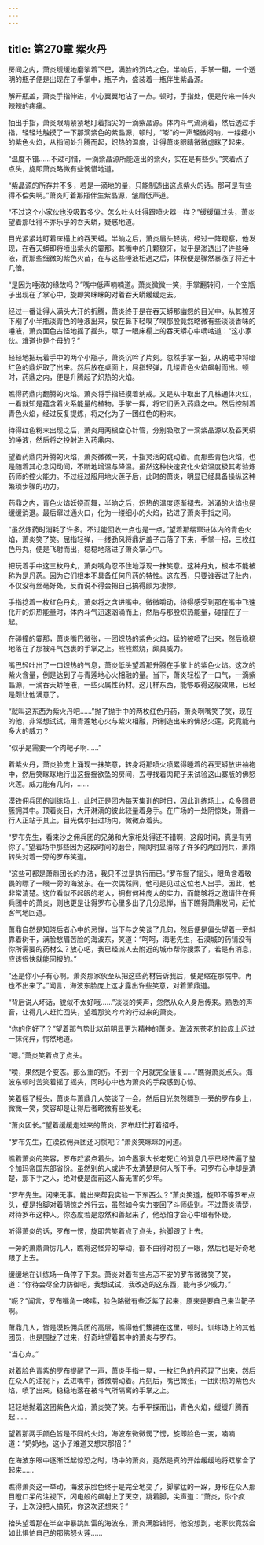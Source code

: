 ```yaml
---
---
---
```

title: 第270章 紫火丹
---



房间之内，萧炎缓缓地磨挲着下巴，满脸的沉吟之色。半响后，手掌一翻，一个透明的瓶子便是出现在了手掌中，瓶子内，盛装着一瓶伴生紫晶源。

解开瓶盖，萧炎手指伸进，小心翼翼地沾了一点。顿时，手指处，便是传来一阵火辣辣的疼痛。

抽出手指，萧炎眼睛紧紧地盯着指尖的一滴紫晶源。体内斗气流淌着，然后透过手指，轻轻地触摸了一下那滴紫色的紫晶源，顿时，“嘭”的一声轻微闷响，一缕细小的紫色火焰，从指间处升腾而起，炽热的温度，让得萧炎眼睛微微虚眯了起来。

“温度不错……不过可惜，一滴紫晶源所能造出的紫火，实在是有些少。”笑着点了点头，旋即萧炎略微有些惋惜地道。

“紫晶源的所存并不多，若是一滴地的量，只能制造出这点紫火的话。那可是有些得不偿失啊。”萧炎盯着那瓶伴生紫晶源，皱眉低声道。

“不过这个小家伙也没吸取多少。怎么吐火吐得跟喷火器一样？”缓缓偏过头，萧炎望着那吐得不亦乐乎的吞天蟒，疑惑地道。

目光紧紧地盯着床榻上的吞天蟒。半晌之后，萧炎眉头轻挑，经过一阵观察，他发现，在吞天蟒即将喷出紫火的霎那。其嘴中的几颗獠牙，似乎是渗透出了许些唾液，而那些细微的紫色火苗，在与这些唾液相遇之后，体积便是骤然暴涨了将近十几倍。

“是因为唾液的缘故吗？”嘴中低声喃喃道。萧炎微微一笑，手掌翻转间，一个空瓶子出现在了掌心中，旋即笑眯眯的对着吞天蟒缓缓走去。

经过一番让得人满头大汗的折腾，萧炎终于是在吞天蟒那幽怨的目光中。从其獠牙下剐了小半瓶淡青色的唾液出来，放在鼻下轻嗅了嗅那股竟然略微有些淡淡香味的唾液，萧炎面色古怪地摇了摇头，瞟了一眼床榻上的吞天蟒心中嘀咕道：“这小家伙。难道也是个母的？”

轻轻地把玩着手中的两个小瓶子，萧炎沉吟了片刻。忽然手掌一招，从纳戒中将暗红色的鼎炉取了出来。然后放在桌面上，屈指轻弹，几缕青色火焰飙射而出。顿时，药鼎之内，便是升腾起了炽热的火焰。

瞧得药鼎内翻腾的火焰。萧炎将手指轻摸着纳戒。又是从中取出了几株通体火红，一看就知是蕴含着火系能量的植物。手掌一挥，将它们丢入药鼎之中。然后控制着青色火焰，经过反复提炼，将之化为了一团红色的粉末。

待得红色粉末出现之后，萧炎用两根空心针管，分别吸取了一滴紫晶源以及吞天蟒的唾液，然后将之投射进入药鼎内。

望着药鼎内升腾的火焰，萧炎微微一笑，十指灵活的跳动着。而那些青色火焰，也是随着其心念闪动间，不断地增温与降温。虽然这种快速变化火焰温度极其考验炼药师的控火能力。不过经过服用地火莲子后，此时的萧炎，明显已经具备操纵这种繁琐步骤的功力。

药鼎之内，青色火焰妖娆而舞，半晌之后，炽热的温度逐渐褪去。汹涌的火焰也是缓缓消退。最后窜过通火口，化为一缕细小的火焰，钻进了萧炎手指之间。

“虽然炼药时消耗了许多。不过能回收一点也是一点。”望着那缕窜进体内的青色火焰，萧炎笑了笑。屈指轻弹，一缕劲风将鼎炉盖子击落了下来，手掌一招，三枚红色丹丸，便是飞射而出，稳稳地落进了萧炎掌心中。

把玩着手中这三枚丹丸，萧炎嘴角忍不住地浮现一抹笑意。这种丹丸，根本不能被称为是丹药。因为它们根本不具备任何丹药的特性。这东西，只要谁吞进了肚内，不仅没有丝毫好处，反而说不得会把自己搞得颇为凄惨。

手指捻着一枚红色丹丸，萧炎将之含进嘴中。微微嚼动，待得感受到那在嘴中飞速化开的炽热能量时，体内斗气迅速汹涌而上，然后与那股炽热能量，碰撞在了一起。

在碰撞的霎那，萧炎嘴巴微张，一团炽热的紫色火焰，猛的被喷了出来，然后稳稳地落在了那被斗气包裹的手掌之上。熊熊燃烧，颇具威力。

嘴巴轻吐出了一口炽热的气息，萧炎低头望着那升腾在手掌上的紫色火焰。这次的紫火含量，倒是达到了与青莲地心火相融的量。当下，萧炎轻松了一口气，一滴紫晶源，一滴吞天蟒唾液，一些火属性药材。这几样东西，能够取得这般效果，已经是颇让他满意了。

“就叫这东西为紫火丹吧……”抛了抛手中的两枚红色丹药，萧炎咧嘴笑了笑，现在的他，非常想试试，用青莲地心火与紫火相融，所制造出来的佛怒火莲，究竟能有多大的威力？

“似乎是需要一个肉靶子啊……”

着紫火丹，萧炎脸庞上涌现一抹笑意，转身将那喷火喷累得睡着的吞天蟒放进袖袍中，然后笑眯眯地行出这摇摇欲坠的房间，去寻找着肉靶子来试验这山寨版的佛怒火莲。威力能有几何，……

漠铁佣兵团的训练场上，此时正是团内每天集训的时日，因此训练场上，众多团员簇拥其中。顶着炎日，大汗淋漓的彼此较量着身手。在广场的一处阴惊处，萧鼎一行人正站于其上，目光偶尔扫过场内，微微点着头。

“罗布先生，看来沙之佣兵团的兄弟和大家相处得还不错啊，这段时间，真是有劳你了。”望着场中那些因为这段时间的磨合，隔阂明显消除了许多的两团佣兵，萧鼎转头对着一旁的罗布笑道。

“这些可都是萧鼎团长的办法，我只不过是执行而已。”罗布摇了摇头，眼角含着敬畏的瞟了一眼一旁的海波东。在一次偶然间，他可是见过这位老人出手。因此，他非常清楚。这位看似不起眼的老人，拥有何种庞大的实力，而能够将之邀请住在佣兵团中的萧炎，则也更是让得罗布心里多出了几分忌惮，当下瞧得萧鼎发问，赶忙客气地回道。

萧鼎自然是知晓后者心中的忌惮，当下与之笑谈了几句，然后便是偏头望着一旁斜靠着树干，满脸愁眉苦脸的海波东，笑道：“呵呵，海老先生，石漠城的药铺没有你所需要的药材么？放心吧，我已经派人去附近的城市帮你搜索了，若是有消息，应该很快就能回报的。”

“还是你小子有心啊。萧炎那家伙至从把这些药材告诉我后，便是缩在那院中。再也不出来了。”闻言，海波东脸庞上这才露出许些笑意，对着萧鼎道。

“背后说人坏话，貌似不太好哦……”淡淡的笑声，忽然从众人身后传来。熟悉的声音，让得几人赶忙回头，望着那笑吟吟的行过来的萧炎。

“你的伤好了？”望着那气势比以前明显更为精神的萧炎。海波东苍老的脸庞上闪过一抹诧异，愕然地道。

“嗯。”萧炎笑着点了点头。

“唉，果然是个变态。那么重的伤。不到一个月就完全康复……”瞧得萧炎点头。海波东顿时苦笑着摇了摇头，同时心中也为萧炎的手段感到心惊。

笑着摇了摇头，萧炎与萧鼎几人笑谈了一会。然后目光忽然瞟到一旁的罗布身上，微微一笑，笑容却是让得后者略微有些发毛。

“萧炎团长。”望着缓缓走过来的萧炎，罗布赶忙打着招呼。

“罗布先生，在漠铁佣兵团还习惯吧？”萧炎笑眯眯的问道。

瞧着萧炎的笑容，罗布赶紧点着头。如今墨家大长老死亡的消息几乎已经传遍了整个加玛帝国东部省份。虽然别的人或许不太清楚是何人所下手。可罗布心中却是清楚，那下手之人，绝对便是面前这人畜无害的少年。

“罗布先生。闲来无事。能出来帮我实验一下东西么？”萧炎笑道，旋即不等罗布点头，便是抬脚对着阴惊之外行去，虽然如今实力变回了斗师级别。不过萧炎清楚，对待罗布这种人。你态度若是忽然和善起来了，他恐怕才会心中暗有怀疑。

听得萧炎的话，罗布一愣，旋即苦笑着点了点头，抬脚跟了上去。

一旁的萧鼎萧厉几人，瞧得这怪异的举动，都不由得对视了一眼，然后也是好奇地跟了上去。

缓缓地在训练场一角停了下来。萧炎对着有些忐忑不安的罗布微微笑了笑，道：“你待会尽全力防御吧，我想试试，我改造的这东西，能有多少威力。”

“呃？”闻言，罗布嘴角一哆嗦，脸色略微有些泛紫了起来，原来是要自己来当靶子啊。

萧鼎几人，皆是漠铁佣兵团的高层，瞧得他们簇拥在这里，顿时。训练场上的其他团员，也是围拢了过来，好奇地望着其中的萧炎与罗布。

“当心点。”

对着脸色青紫的罗布提醒了一声，萧炎手指一晃，一枚红色的丹药现了出来，然后在众人的注视下，丢进嘴中，微微嚼动着。片刻后，嘴巴微张，一团炽热的紫色火焰，喷了出来，稳稳地落在被斗气所隔离的手掌之上。

轻轻地抛着这团紫色火焰，萧炎笑了笑。右手平探而出，青色火焰，缓缓升腾而起……

望着那两手颜色皆是不同的火焰，海波东微微愣了愣，旋即脸色一变，喃喃道：“奶奶地，这小子难道又想来那招？”

在海波东眼中逐渐泛起惊恐之时，场中的萧炎，竟然是真的开始缓缓地将双掌合了起来……

瞧得萧炎这一举动，海波东脸色终于是完全地变了，脚掌猛的一跺，身形在众人那目瞪口呆的注视下，闪电般的飙射上了天空，跳着脚，尖声道：“萧炎，你个疯子，上次没把人搞死，你这次还想来？”

抬头望着那在半空中暴跳如雷的海波东，萧炎满脸错愕，他没想到，老家伙竟然会如此惧怕自己的那佛怒火莲……